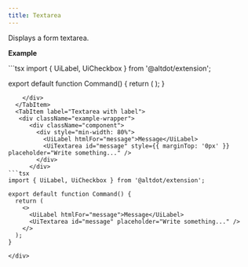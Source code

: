 ```yaml
---
title: Textarea
---
```


Displays a form textarea.


**Example**

<Tabs>
  <TabItem label="Textarea">
    <div className="example-wrapper">
      <div className="component">
        <UiTextarea placeholder="Write something..." />
      </div>
```tsx
import { UiLabel, UiCheckbox } from '@altdot/extension';

export default function Command() {
  return (
    <UiTextarea placeholder="Write something..." />
  );
}
```
    </div>
  </TabItem>
  <TabItem label="Textarea with label">
   <div className="example-wrapper">
      <div className="component">
        <div style="min-width: 80%">
          <UiLabel htmlFor="message">Message</UiLabel>
          <UiTextarea id="message" style={{ marginTop: '0px' }} placeholder="Write something..." />
        </div>
      </div>
```tsx
import { UiLabel, UiCheckbox } from '@altdot/extension';

export default function Command() {
  return (
    <>
      <UiLabel htmlFor="message">Message</UiLabel>
      <UiTextarea id="message" placeholder="Write something..." />
    </>
  );
}
```
    </div>
  </TabItem>
</Tabs>

